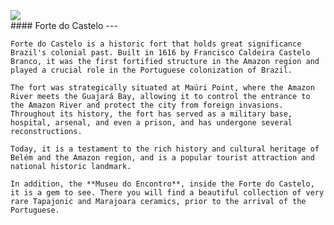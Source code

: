 
<div>
  <div className="rounded-lg w-full aspect-4/3 overflow-hidden">
    <Image placeholder="blur" src={Photo} className="w-full h-full object-cover" />
  </div>
    #### Forte do Castelo
    ---

    Forte do Castelo is a historic fort that holds great significance Brazil's colonial past. Built in 1616 by Francisco Caldeira Castelo Branco, it was the first fortified structure in the Amazon region and played a crucial role in the Portuguese colonization of Brazil.
    
    The fort was strategically situated at Maúri Point, where the Amazon River meets the Guajará Bay, allowing it to control the entrance to the Amazon River and protect the city from foreign invasions. Throughout its history, the fort has served as a military base, hospital, arsenal, and even a prison, and has undergone several reconstructions.
    
    Today, it is a testament to the rich history and cultural heritage of Belém and the Amazon region, and is a popular tourist attraction and national historic landmark.

    In addition, the **Museu do Encontro**, inside the Forte do Castelo, it is a gem to see. There you will find a beautiful collection of very rare Tapajonic and Marajoara ceramics, prior to the arrival of the Portuguese. 
</div>
